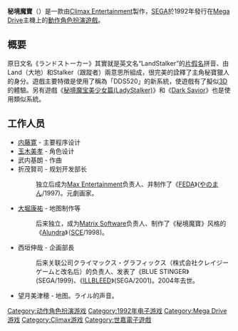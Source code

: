 {{NoteTA
| G1= Games
| G2 = Sega
}}
{{Infobox VG
| title = 秘境魔寶
| japanese = ランドストーカー 〜皇帝の財宝〜
| platforms = [[Mega_Drive|Mega Drive]]
| developer = [[Climax_Entertainment|Climax]]
| publisher = [[SEGA|SEGA]]
| released = 1992年10月30日
| genre = [[動作角色扮演遊戲|動作RPG]]
}}

'''秘境魔寶'''（{{lang-ja|ランドストーカー 〜皇帝の財宝〜}}）是一款由[[Climax_Entertainment|Climax Entertainment]]製作，[[SEGA|SEGA]]於1992年發行在[[Mega_Drive|Mega Drive]]主機上的[[動作角色扮演遊戲|動作角色扮演遊戲]]。

== 概要 ==

原日文名《ランドストーカー》其實就是英文名“LandStalker”的[[片假名|片假名]]拼音、由Land（大地）和Stalker（跟蹤者）兩意思所組成，很完美的詮釋了主角秘寶獵人的身分。遊戲主要特徵是使用了稱為「DDS520」的新系統，使遊戲有了擬似[[3D|3D]]的體驗。另有遊戲《[[Lady_Stalker:_Challenge_from_the_Past|秘境魔宝美少女篇(LadyStalker)]]》和《[[黑暗救世主|Dark Savior]]》也是使用類似系統。


== 工作人员 ==
* [[内藤寛|内藤寛]] - 主要程序设计
* [[玉木美孝|玉木美孝]] - 角色设计
* 武内基朗 - 作曲
* 折茂賢司 - 规划开发部长
*: 独立后成为[[Max_Entertainment|Max Entertainment]]负责人、并制作了《[[フェーダ|FEDA]]》([[やのまん|やのまん]]/1997)。元劇画家。
* [[大堀康祐|大堀康祐]] - 地图制作等
*: 后来独立，成为[[Matrix_Software|Matrix Software]]负责人、制作了《秘境魔寶》风格的《[[Alundra|Alundra]]》（[[SCE|SCE]]/1998)。
* 西垣伸哉 - 企画部長
*: 后来关联公司クライマックス・グラフィックス（株式会社クレイジーゲームと改名后）的负责人、发表了《BLUE STINGER》(SEGA/1999)、《[[ILLBLEED|ILLBLEED]]》(SEGA/2001)。2004年去世。
* 望月美津穂 - 地图。ライル的声音。

[[Category:动作角色扮演游戏|Category:动作角色扮演游戏]]
[[Category:1992年电子游戏|Category:1992年电子游戏]]
[[Category:Mega_Drive游戏|Category:Mega Drive游戏]]
[[Category:Climax游戏|Category:Climax游戏]]
[[Category:世嘉電子遊戲|Category:世嘉電子遊戲]]